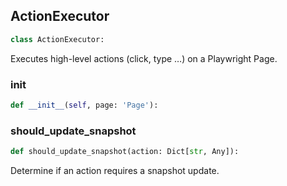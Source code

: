 <a id="camel.toolkits.hybrid_browser_toolkit.actions"></a>

<a id="camel.toolkits.hybrid_browser_toolkit.actions.ActionExecutor"></a>

## ActionExecutor

```python
class ActionExecutor:
```

Executes high-level actions (click, type …) on a Playwright Page.

<a id="camel.toolkits.hybrid_browser_toolkit.actions.ActionExecutor.__init__"></a>

### __init__

```python
def __init__(self, page: 'Page'):
```

<a id="camel.toolkits.hybrid_browser_toolkit.actions.ActionExecutor.should_update_snapshot"></a>

### should_update_snapshot

```python
def should_update_snapshot(action: Dict[str, Any]):
```

Determine if an action requires a snapshot update.
